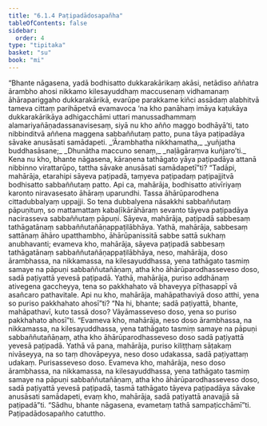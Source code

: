 ```yaml
---
title: "6.1.4 Paṭipadādosapañha"
tableOfContents: false
sidebar:
  order: 4
type: "tipitaka"
basket: "su"
book: "mi"
---
```



<DynamicBreadcrumb />

<Division number="174" book="mi">

<Paragraph number="1093" book="mi">
“Bhante nāgasena, yadā bodhisatto dukkarakārikaṃ akāsi, netādiso aññatra ārambho ahosi nikkamo kilesayuddhaṃ maccusenaṃ vidhamanaṃ āhārapariggaho dukkarakārikā, evarūpe parakkame kiñci assādaṃ alabhitvā tameva cittaṃ parihāpetvā evamavoca ‘na kho panāhaṃ imāya kaṭukāya dukkarakārikāya adhigacchāmi uttari manussadhammaṃ alamariyañāṇadassanavisesaṃ, siyā nu kho añño maggo bodhāyā’ti, tato nibbinditvā aññena maggena sabbaññutaṃ patto, puna tāya paṭipadāya sāvake anusāsati samādapeti.
</Paragraph>

<Paragraph number="1094" type="verses" book="mi">
_‘Ārambhatha nikkhamatha,_  
_yuñjatha buddhasāsane;_  
_Dhunātha maccuno senaṃ,_  
_naḷāgāraṃva kuñjaro’ti._  

</Paragraph>

<Paragraph number="1095" book="mi">
Kena nu kho, bhante nāgasena, kāraṇena tathāgato yāya paṭipadāya attanā nibbinno virattarūpo, tattha sāvake anusāsati samādapetī”ti?
</Paragraph>

<Paragraph number="1096" book="mi">
“Tadāpi, mahārāja, etarahipi sāyeva paṭipadā, taṃyeva paṭipadaṃ paṭipajjitvā bodhisatto sabbaññutaṃ patto. Api ca, mahārāja, bodhisatto ativīriyaṃ karonto niravasesato āhāraṃ uparundhi. Tassa āhārūparodhena cittadubbalyaṃ uppajji. So tena dubbalyena nāsakkhi sabbaññutaṃ pāpuṇituṃ, so mattamattaṃ kabaḷīkārāhāraṃ sevanto tāyeva paṭipadāya nacirasseva sabbaññutaṃ pāpuṇi. Sāyeva, mahārāja, paṭipadā sabbesaṃ tathāgatānaṃ sabbaññutañāṇappaṭilābhāya.
</Paragraph>

<Paragraph number="1097" book="mi">
Yathā, mahārāja, sabbesaṃ sattānaṃ āhāro upatthambho, āhārūpanissitā sabbe sattā sukhaṃ anubhavanti; evameva kho, mahārāja, sāyeva paṭipadā sabbesaṃ tathāgatānaṃ sabbaññutañāṇappaṭilābhāya, neso, mahārāja, doso ārambhassa, na nikkamassa, na kilesayuddhassa, yena tathāgato tasmiṃ samaye na pāpuṇi sabbaññutañāṇaṃ, atha kho āhārūparodhasseveso doso, sadā paṭiyattā yevesā paṭipadā.
</Paragraph>

<Paragraph number="1098" book="mi">
Yathā, mahārāja, puriso addhānaṃ ativegena gaccheyya, tena so pakkhahato vā bhaveyya pīṭhasappī vā asañcaro pathavitale. Api nu kho, mahārāja, mahāpathaviyā doso atthi, yena so puriso pakkhahato ahosī”ti? “Na hi, bhante; sadā paṭiyattā, bhante, mahāpathavī, kuto tassā doso? Vāyāmasseveso doso, yena so puriso pakkhahato ahosī”ti. “Evameva kho, mahārāja, neso doso ārambhassa, na nikkamassa, na kilesayuddhassa, yena tathāgato tasmiṃ samaye na pāpuṇi sabbaññutañāṇaṃ, atha kho āhārūparodhasseveso doso sadā paṭiyattā yevesā paṭipadā.
</Paragraph>

<Paragraph number="1099" book="mi">
Yathā vā pana, mahārāja, puriso kiliṭṭhaṃ sāṭakaṃ nivāseyya, na so taṃ dhovāpeyya, neso doso udakassa, sadā paṭiyattaṃ udakaṃ. Purisasseveso doso. Evameva kho, mahārāja, neso doso ārambhassa, na nikkamassa, na kilesayuddhassa, yena tathāgato tasmiṃ samaye na pāpuṇi sabbaññutañāṇaṃ, atha kho āhārūparodhasseveso doso, sadā paṭiyattā yevesā paṭipadā, tasmā tathāgato tāyeva paṭipadāya sāvake anusāsati samādapeti, evaṃ kho, mahārāja, sadā paṭiyattā anavajjā sā paṭipadā”ti. “Sādhu, bhante nāgasena, evametaṃ tathā sampaṭicchāmī”ti.

</Paragraph>
</Division>

<Paragraph number="1100" type="center" book="mi">
Paṭipadādosapañho catuttho.
</Paragraph>